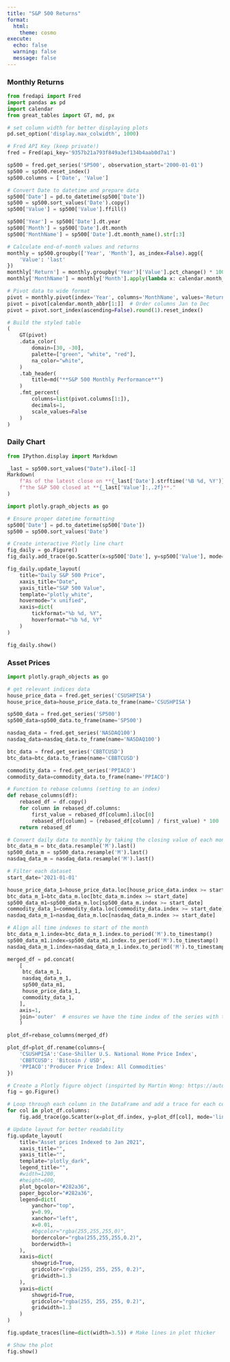```yaml
---
title: "S&P 500 Returns"
format:
  html:
    theme: cosmo
execute:
  echo: false
  warning: false
  message: false
---
```


::: {.panel-tabset}

### Monthly Returns

```python
from fredapi import Fred
import pandas as pd
import calendar
from great_tables import GT, md, px

# set column width for better displaying plots
pd.set_option('display.max_colwidth', 1000)

# Fred API Key (keep private!)
fred = Fred(api_key='9357b21a793f849a3ef134b4aab0d7a1')

sp500 = fred.get_series('SP500', observation_start='2000-01-01')
sp500 = sp500.reset_index()
sp500.columns = ['Date', 'Value']

# Convert Date to datetime and prepare data
sp500['Date'] = pd.to_datetime(sp500['Date'])
sp500 = sp500.sort_values('Date').copy()
sp500['Value'] = sp500['Value'].ffill()

sp500['Year'] = sp500['Date'].dt.year
sp500['Month'] = sp500['Date'].dt.month
sp500['MonthName'] = sp500['Date'].dt.month_name().str[:3]

# Calculate end-of-month values and returns
monthly = sp500.groupby(['Year', 'Month'], as_index=False).agg({
    'Value': 'last'
})
monthly['Return'] = monthly.groupby('Year')['Value'].pct_change() * 100
monthly['MonthName'] = monthly['Month'].apply(lambda x: calendar.month_abbr[x])

# Pivot data to wide format
pivot = monthly.pivot(index='Year', columns='MonthName', values='Return')
pivot = pivot[calendar.month_abbr[1:]]  # Order columns Jan to Dec
pivot = pivot.sort_index(ascending=False).round(1).reset_index()

# Build the styled table
(
    GT(pivot)
    .data_color(
        domain=[30, -30],
        palette=["green", "white", "red"],
        na_color="white",
    )
    .tab_header(
        title=md("**S&P 500 Monthly Performance**")
    )
    .fmt_percent(
        columns=list(pivot.columns[1:]),
        decimals=1,
        scale_values=False
    )
)
```


### Daily Chart

```python
from IPython.display import Markdown

_last = sp500.sort_values("Date").iloc[-1]
Markdown(
    f"As of the latest close on **{_last['Date'].strftime('%B %d, %Y')}**, "
    f"the S&P 500 closed at **{_last['Value']:,.2f}**."
)

```


```python
import plotly.graph_objects as go

# Ensure proper datetime formatting
sp500['Date'] = pd.to_datetime(sp500['Date'])
sp500 = sp500.sort_values('Date')

# Create interactive Plotly line chart
fig_daily = go.Figure()
fig_daily.add_trace(go.Scatter(x=sp500['Date'], y=sp500['Value'], mode='lines', name='S&P 500'))

fig_daily.update_layout(
    title="Daily S&P 500 Price",
    xaxis_title="Date",
    yaxis_title="S&P 500 Value",
    template="plotly_white",
    hovermode="x unified",
    xaxis=dict(
        tickformat="%b %d, %Y",
        hoverformat="%b %d, %Y"
    )
)

fig_daily.show()
```

:::

### Asset Prices

```python
import plotly.graph_objects as go

# get relevant indices data
house_price_data = fred.get_series('CSUSHPISA')
house_price_data=house_price_data.to_frame(name='CSUSHPISA')

sp500_data = fred.get_series('SP500')
sp500_data=sp500_data.to_frame(name='SP500')

nasdaq_data = fred.get_series('NASDAQ100')
nasdaq_data=nasdaq_data.to_frame(name='NASDAQ100')

btc_data = fred.get_series('CBBTCUSD')
btc_data=btc_data.to_frame(name='CBBTCUSD')

commodity_data = fred.get_series('PPIACO')
commodity_data=commodity_data.to_frame(name='PPIACO')

# Function to rebase columns (setting to an index)
def rebase_columns(df):
    rebased_df = df.copy()
    for column in rebased_df.columns:
        first_value = rebased_df[column].iloc[0]
        rebased_df[column] = (rebased_df[column] / first_value) * 100
    return rebased_df

# Convert daily data to monthly by taking the closing value of each month
btc_data_m = btc_data.resample('M').last()
sp500_data_m = sp500_data.resample('M').last()
nasdaq_data_m = nasdaq_data.resample('M').last()

# Filter each dataset
start_date='2021-01-01'

house_price_data_1=house_price_data.loc[house_price_data.index >= start_date]
btc_data_m_1=btc_data_m.loc[btc_data_m.index >= start_date]
sp500_data_m1=sp500_data_m.loc[sp500_data_m.index >= start_date]
commodity_data_1=commodity_data.loc[commodity_data.index >= start_date]
nasdaq_data_m_1=nasdaq_data_m.loc[nasdaq_data_m.index >= start_date]

# Align all time indexes to start of the month
btc_data_m_1.index=btc_data_m_1.index.to_period('M').to_timestamp()
sp500_data_m1.index=sp500_data_m1.index.to_period('M').to_timestamp()
nasdaq_data_m_1.index=nasdaq_data_m_1.index.to_period('M').to_timestamp()

merged_df = pd.concat(
    [
     btc_data_m_1,
     nasdaq_data_m_1,
     sp500_data_m1,
     house_price_data_1,
     commodity_data_1,
    ],
    axis=1,
    join='outer'  # ensures we have the time index of the series with the most data
    )

plot_df=rebase_columns(merged_df)

plot_df=plot_df.rename(columns={
    'CSUSHPISA':'Case-Shiller U.S. National Home Price Index',
    'CBBTCUSD': 'Bitcoin / USD',
    'PPIACO':'Producer Price Index: All Commodities'
})

# Create a Plotly figure object (inspirted by Martin Wong: https://autonomousecon.substack.com/p/access-economic-and-financial-data)
fig = go.Figure()

# Loop through each column in the DataFrame and add a trace for each column
for col in plot_df.columns:
    fig.add_trace(go.Scatter(x=plot_df.index, y=plot_df[col], mode='lines', name=col))

# Update layout for better readability
fig.update_layout(
    title="Asset prices Indexed to Jan 2021",
    xaxis_title="",
    yaxis_title="",
    template="plotly_dark",
    legend_title="",
    #width=1200,
    #height=600,
    plot_bgcolor="#282a36",
    paper_bgcolor="#282a36",
    legend=dict(
        yanchor="top",
        y=0.99,
        xanchor="left",
        x=0.01,
        #bgcolor="rgba(255,255,255,0)",
        bordercolor="rgba(255,255,255,0.2)",
        borderwidth=1
    ),
    xaxis=dict(
        showgrid=True,
        gridcolor="rgba(255, 255, 255, 0.2)",
        gridwidth=1.3
    ),
    yaxis=dict(
        showgrid=True,
        gridcolor="rgba(255, 255, 255, 0.2)",
        gridwidth=1.3
    )
)

fig.update_traces(line=dict(width=3.5)) # Make lines in plot thicker

# Show the plot
fig.show()

```

